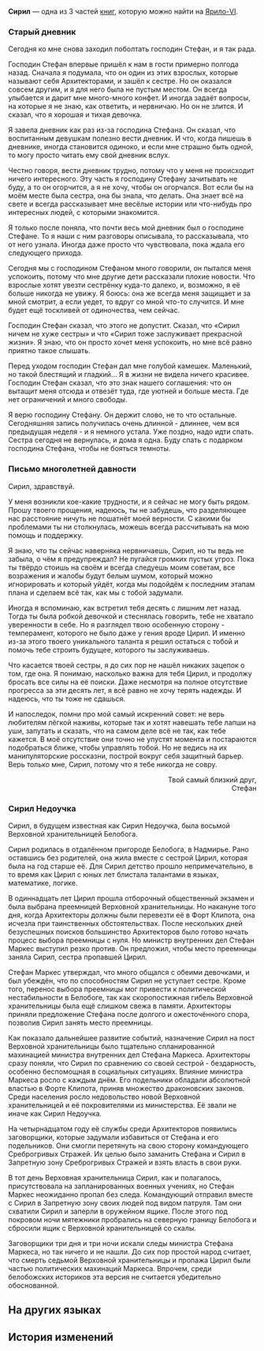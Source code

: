 {{Книга Инфобокс
|id           = 152
|Название     = Сирил
|Изображение  = Item Jarilo-VI Readable.png
|Мир          = Ярило-VI
|Томов        = 3
|Автор        = <!--нужно добавить-->
|Описание     = Вы встречаете во Фрагментуме загадочную девушку по имени Сирил. Её историю ещё предстоит раскрыть...
|Том1         = {{tx}}
|Источник1    = {{tx|Отсутствует источник}}
|Том2         = {{tx}}
|Источник2    = {{tx|Отсутствует источник}}
|Том3         = {{tx}}
|Источник3    = {{tx|Отсутствует источник}}
|Персонажи    = 
|Фракции      = 
}}
'''Сирил''' — одна из 3 частей [[Книги|книг]], которую можно найти на [[Ярило-VI]].
<!--
==Получение==
<gallery>
Книга НАЗВАНИЕ.png|НАЗВАНИЕ
Локация НАЗВАНИЕ.png|Расположение на карте. Ближайший пространственный якорь «[[НАЗВАНИЕ]]»
</gallery>
-->
===Старый дневник===
Сегодня ко мне снова заходил поболтать господин Стефан, и я так рада.

Господин Стефан впервые пришёл к нам в гости примерно полгода назад. Сначала я подумала, что он один из этих взрослых, которые называют себя Архитекторами, и зашёл к сестре. Но он оказался совсем другим, и я для него была не пустым местом. Он всегда улыбается и дарит мне много-много конфет. И иногда задаёт вопросы, на которые я не знаю, как ответить, и нервничаю. Но он не злится. И сказал, что я хорошая и тихая девочка.

Я завела дневник как раз из-за господина Стефана. Он сказал, что воспитанным девушкам полезно вести дневник. И что, когда пишешь в дневнике, иногда становится одиноко, и если мне страшно быть одной, то могу просто читать ему свой дневник вслух.

Честно говоря, вести дневник трудно, потому что у меня не происходит ничего интересного. Эту часть я господину Стефану зачитывать не буду, а то он огорчится, а я не хочу, чтобы он огорчался. Вот если бы на моём месте была сестра, она бы знала, что делать. Она знает всё на свете и всегда рассказывает мне весёлые истории или что-нибудь про интересных людей, с которыми знакомится.

Я только после поняла, что почти весь мой дневник был о господине Стефане. То я наши с ним разговоры описывала, то рассказывала, что от него узнала. Иногда даже просто что чувствовала, пока ждала его следующего прихода.

Сегодня мы с господином Стефаном много говорили, он пытался меня успокоить, потому что мне другие дети рассказали плохие новости. Что взрослые хотят увезти сестрёнку куда-то далеко, и, возможно, я её больше никогда не увижу. Я боюсь: она же всегда меня защищает и за мной смотрит, а если уедет, то вдруг со мной что-то случится. И мне будет ещё тоскливей от одиночества, чем сейчас.

Господин Стефан сказал, что этого не допустит. Сказал, что «Сирил ничем не хуже сестры» и что «Сирил тоже заслуживает прекрасной жизни». Я знаю, что он просто хочет меня успокоить, но мне всё равно приятно такое слышать.

Перед уходом господин Стефан дал мне голубой камешек. Маленький, но такой блестящий и гладкий... Я в жизни не видела ничего красивее. Господин Стефан сказал, что это знак нашего соглашения: что он вытащит меня отсюда и отвезёт туда, где уютней и больше места. Где нет ограничений и много свободы.

Я верю господину Стефану. Он держит слово, не то что остальные. Сегодняшняя запись получилась очень длинной - длиннее, чем вся предыдущая неделя - и я немного устала. Уже поздно, надо идти спать. Сестра сегодня не вернулась, и дома я одна. Буду спать с подарком господина Стефана, чтобы не бояться темноты.

===Письмо многолетней давности===
Сирил, здравствуй.

У меня возникли кое-какие трудности, и я сейчас не могу быть рядом. Прошу твоего прощения, надеюсь, ты не забудешь, что разделяющее нас расстояние ничуть не пошатнёт моей верности. С какими бы проблемами ты ни столкнулась, можешь всегда рассчитывать на мою помощь и поддержку.

Я знаю, что ты сейчас наверняка нервничаешь, Сирил, но ты ведь не забыла, о чём я предупреждал? Не пугайся громких пустых угроз. Пока ты твёрдо стоишь на своём и всегда следуешь моим советам, все возражения и жалобы будут белым шумом, который можно игнорировать и который уйдёт, когда мы подойдём к последним этапам плана и сделаем всё так, как мы с тобой задумали.

Иногда я вспоминаю, как встретил тебя десять с лишним лет назад. Тогда ты была робкой девочкой и стеснялась говорить, тебе не хватало уверенности в себе. Но я разглядел твою особенную сторону - темперамент, которого не было даже у гения вроде Цирил. И именно из-за этого твоего уникального таланта я решил остаться с тобой и помочь тебе строить будущее, которого ты заслуживаешь.

Что касается твоей сестры, я до сих пор не нашёл никаких зацепок о том, где она. Я понимаю, насколько важна для тебя Цирил, и продолжу бросать все силы на её поиски. Даже несмотря на полное отсутствие прогресса за эти десять лет, я всё равно не хочу терять надежды. И надеюсь, что ты тоже не сдашься.

И напоследок, помни про мой самый искренний совет: не верь любителям лёгкой наживы, которые так и хотят навешать тебе лапши на уши, запутать и сказать, что на самом деле всё не так, как тебе кажется. В моё отсутствие они точно не упустят момента и постараются подобраться ближе, чтобы управлять тобой. Но не ведись на их манипуляторские россказни, построй вокруг себя защитный барьер. Верь только мне, Сирил, потому что я тебе никогда не совру.

<div align="right">Твой самый близкий друг,<br />
Стефан</div>

===Сирил Недоучка===
Сирил, в будущем известная как Сирил Недоучка, была восьмой Верховной хранительницей Белобога.

Сирил родилась в отдалённом пригороде Белобога, в Надмирье. Рано оставшись без родителей, она жила вместе с сестрой Цирил, которая была на год старше её. Для Сирил детство прошло непримечательно, в то время как Цирил с юных лет блистала талантами в языках, математике, логике.

В одиннадцать лет Цирил прошла отборочный общественный экзамен и была выбрана преемницей Верховной хранительницы. Но накануне того дня, когда Архитекторы должны были перевезти её в Форт Клипота, она исчезла при таинственных обстоятельствах. После нескольких дней безуспешных поисков большинство Архитекторов было готово начать процесс выбора преемницы с нуля. Но министр внутренних дел Стефан Маркес выступил резко против. Он предложил, чтобы место преемницы заняла Сирил, сестра пропавшей Цирил.

Стефан Маркес утверждал, что много общался с обеими девочками, и был убеждён, что по способностям Сирил не уступает сестре. Кроме того, перенос выбора преемницы мог привести к политической нестабильности в Белобоге, так как скоропостижная гибель Верховной хранительницы была ещё слишком свежа в памяти. Архитекторы приняли предложение Стефана после долгого и ожесточённого спора, позволив Сирил занять место преемницы.

Как показало дальнейшее развитие событий, назначение Сирил на пост Верховной хранительницы было тщательно спланированной махинацией министра внутренних дел Стефана Маркеса. Архитекторы сразу поняли, что Сирил по сравнению со своей сестрой - бездарность, особенно беспомощная в социальных ситуациях. Влияние министра Маркеса росло с каждым днём. Его подельники обладали абсолютной властью в Форте Клипота, приняв множество драконовских законов. Среди населения росло недовольство новой Верховной хранительницей и её покровителями из министерства. Её звали не иначе как Сирил Недоучка.

На четырнадцатом году её службы среди Архитекторов появились заговорщики, которые задумали избавиться от Стефана и его подельников. Они смогли перетянуть на свою сторону командующего Среброгривых Стражей. Их целью было заманить Стефана и Сирил в Запретную зону Среброгривых Стражей и взять власть в свои руки.

В тот день Верховная хранительница Сирил, как и полагалось, присутствовала на запланированных военных учениях, но Стефан Маркес неожиданно пропал без следа. Командующий отправил вместе с Сирил в Запретную зону своих людей под видом патруля. Там они схватили Сирил и заперли в оружейном ящике. После этого под покровом ночи мятежники пробрались на северную границу Белобога и сбросили ящик с Верховной хранительницей со скалы.

Заговорщики три дня и три ночи искали следы министра Стефана Маркеса, но так ничего и не нашли. До сих пор простой народ считает, что смерть седьмой Верховной хранительницы и пропажа Цирил были частью политических махинаций Маркеса. Впрочем, среди белобожских историков эта версия не считается убедительно обоснованной.

==На других языках==
{{На других языках
|en   = Cyrille
|zhs  = 希莉儿
|zht  = 希莉兒
|ja   = セリル
|ko   = 시릴
|es   = Cyrille
|fr   = Cyrille
|ru   = Сирил
|th   = Cyrille
|vi   = Cyrille
|de   = Cyrille
|id   = Cyrille
|pt   = Cyrille
}}

==История изменений==
{{История изменений|2.7}}